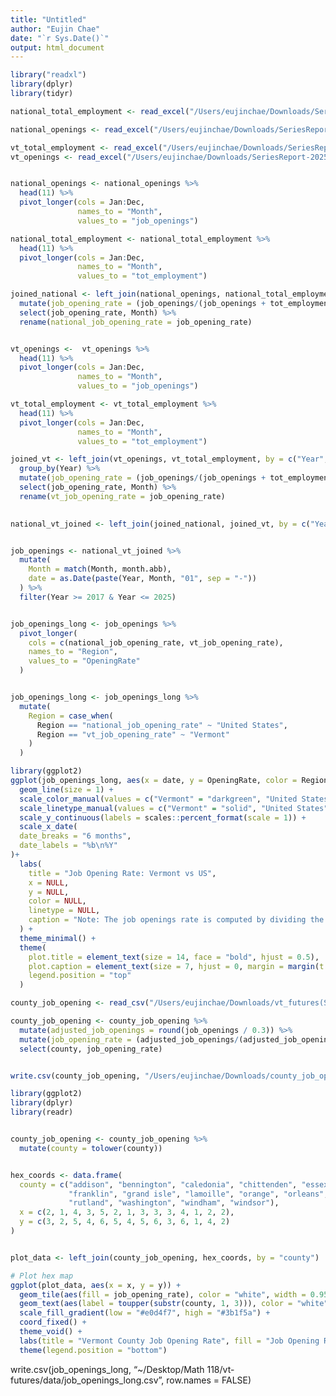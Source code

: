 ```yaml
---
title: "Untitled"
author: "Eujin Chae"
date: "`r Sys.Date()`"
output: html_document
---
```


```r
library("readxl")
library(dplyr)
library(tidyr)

national_total_employment <- read_excel("/Users/eujinchae/Downloads/SeriesReport-20250427155333_253620.xlsx", skip = 12)

national_openings <- read_excel("/Users/eujinchae/Downloads/SeriesReport-20250427145716_d40f32.xlsx", skip = 12)

vt_total_employment <- read_excel("/Users/eujinchae/Downloads/SeriesReport-20250427160324_e92654.xlsx", skip = 12)
vt_openings <- read_excel("/Users/eujinchae/Downloads/SeriesReport-20250427150652_c99188.xlsx", skip = 12)


national_openings <- national_openings %>% 
  head(11) %>% 
  pivot_longer(cols = Jan:Dec,
               names_to = "Month",
               values_to = "job_openings")

national_total_employment <- national_total_employment %>% 
  head(11) %>% 
  pivot_longer(cols = Jan:Dec,
               names_to = "Month",
               values_to = "tot_employment")

joined_national <- left_join(national_openings, national_total_employment, by = c("Year", "Month")) %>% group_by(Year) %>% 
  mutate(job_opening_rate = (job_openings/(job_openings + tot_employment)*100)) %>% 
  select(job_opening_rate, Month) %>% 
  rename(national_job_opening_rate = job_opening_rate) 


vt_openings <-  vt_openings %>% 
  head(11) %>% 
  pivot_longer(cols = Jan:Dec,
               names_to = "Month",
               values_to = "job_openings")

vt_total_employment <- vt_total_employment %>% 
  head(11) %>% 
  pivot_longer(cols = Jan:Dec,
               names_to = "Month",
               values_to = "tot_employment")

joined_vt <- left_join(vt_openings, vt_total_employment, by = c("Year", "Month")) %>% 
  group_by(Year) %>% 
  mutate(job_opening_rate = (job_openings/(job_openings + tot_employment)*100)) %>% 
  select(job_opening_rate, Month) %>% 
  rename(vt_job_opening_rate = job_opening_rate)
  
```


```r
national_vt_joined <- left_join(joined_national, joined_vt, by = c("Year", "Month"))


job_openings <- national_vt_joined %>%
  mutate(
    Month = match(Month, month.abb),  
    date = as.Date(paste(Year, Month, "01", sep = "-"))
  ) %>% 
  filter(Year >= 2017 & Year <= 2025)


job_openings_long <- job_openings %>%
  pivot_longer(
    cols = c(national_job_opening_rate, vt_job_opening_rate),
    names_to = "Region",
    values_to = "OpeningRate"
  )


job_openings_long <- job_openings_long %>%
  mutate(
    Region = case_when(
      Region == "national_job_opening_rate" ~ "United States",
      Region == "vt_job_opening_rate" ~ "Vermont"
    )
  )
```



```r
library(ggplot2)
ggplot(job_openings_long, aes(x = date, y = OpeningRate, color = Region, linetype = Region)) +
  geom_line(size = 1) +
  scale_color_manual(values = c("Vermont" = "darkgreen", "United States" = "orange")) +
  scale_linetype_manual(values = c("Vermont" = "solid", "United States" = "dashed")) +
  scale_y_continuous(labels = scales::percent_format(scale = 1)) +
  scale_x_date(
  date_breaks = "6 months",          
  date_labels = "%b\n%Y"   
)+
  labs(
    title = "Job Opening Rate: Vermont vs US",
    x = NULL, 
    y = NULL, 
    color = NULL,
    linetype = NULL,
    caption = "Note: The job openings rate is computed by dividing the number of job openings\nby the sum of employment and job openings and multiplying that quotient by 100.\nSource: U.S. Bureau of Labor Statistics."
  ) +
  theme_minimal() +
  theme(
    plot.title = element_text(size = 14, face = "bold", hjust = 0.5),
    plot.caption = element_text(size = 7, hjust = 0, margin = margin(t = 10)),
    legend.position = "top"
  )
```


```r
county_job_opening <- read_csv("/Users/eujinchae/Downloads/vt_futures(Sheet1).csv")

county_job_opening <- county_job_opening %>% 
  mutate(adjusted_job_openings = round(job_openings / 0.3)) %>% 
  mutate(job_opening_rate = (adjusted_job_openings/(adjusted_job_openings+employment))*100) %>% 
  select(county, job_opening_rate)


write.csv(county_job_opening, "/Users/eujinchae/Downloads/county_job_opening.csv", row.names = FALSE)
```





```r
library(ggplot2)
library(dplyr)
library(readr)


county_job_opening <- county_job_opening %>%
  mutate(county = tolower(county))


hex_coords <- data.frame(
  county = c("addison", "bennington", "caledonia", "chittenden", "essex",
             "franklin", "grand isle", "lamoille", "orange", "orleans",
             "rutland", "washington", "windham", "windsor"),
  x = c(2, 1, 4, 3, 5, 2, 1, 3, 3, 3, 4, 1, 2, 2),
  y = c(3, 2, 5, 4, 6, 5, 4, 5, 6, 3, 6, 1, 4, 2)
)


plot_data <- left_join(county_job_opening, hex_coords, by = "county")

# Plot hex map
ggplot(plot_data, aes(x = x, y = y)) +
  geom_tile(aes(fill = job_opening_rate), color = "white", width = 0.95, height = 0.95) +
  geom_text(aes(label = toupper(substr(county, 1, 3))), color = "white", size = 3) +
  scale_fill_gradient(low = "#e0d4f7", high = "#3b1f5a") +
  coord_fixed() +
  theme_void() +
  labs(title = "Vermont County Job Opening Rate", fill = "Job Opening Rate") +
  theme(legend.position = "bottom")


```

write.csv(job_openings_long, "~/Desktop/Math 118/vt-futures/data/job_openings_long.csv", row.names = FALSE)